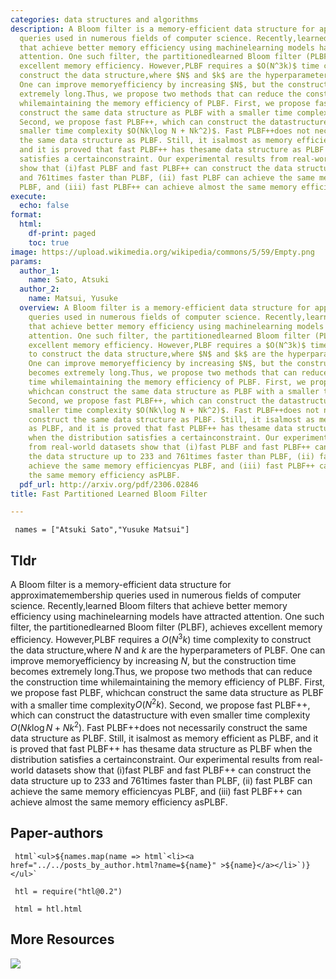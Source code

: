 ```yaml
---
categories: data structures and algorithms
description: A Bloom filter is a memory-efficient data structure for approximatemembership
  queries used in numerous fields of computer science. Recently,learned Bloom filters
  that achieve better memory efficiency using machinelearning models have attracted
  attention. One such filter, the partitionedlearned Bloom filter (PLBF), achieves
  excellent memory efficiency. However,PLBF requires a $O(N^3k)$ time complexity to
  construct the data structure,where $N$ and $k$ are the hyperparameters of PLBF.
  One can improve memoryefficiency by increasing $N$, but the construction time becomes
  extremely long.Thus, we propose two methods that can reduce the construction time
  whilemaintaining the memory efficiency of PLBF. First, we propose fast PLBF, whichcan
  construct the same data structure as PLBF with a smaller time complexity$O(N^2k)$.
  Second, we propose fast PLBF++, which can construct the datastructure with even
  smaller time complexity $O(Nk\log N + Nk^2)$. Fast PLBF++does not necessarily construct
  the same data structure as PLBF. Still, it isalmost as memory efficient as PLBF,
  and it is proved that fast PLBF++ has thesame data structure as PLBF when the distribution
  satisfies a certainconstraint. Our experimental results from real-world datasets
  show that (i)fast PLBF and fast PLBF++ can construct the data structure up to 233
  and 761times faster than PLBF, (ii) fast PLBF can achieve the same memory efficiencyas
  PLBF, and (iii) fast PLBF++ can achieve almost the same memory efficiency asPLBF.
execute:
  echo: false
format:
  html:
    df-print: paged
    toc: true
image: https://upload.wikimedia.org/wikipedia/commons/5/59/Empty.png
params:
  author_1:
    name: Sato, Atsuki
  author_2:
    name: Matsui, Yusuke
  overview: A Bloom filter is a memory-efficient data structure for approximatemembership
    queries used in numerous fields of computer science. Recently,learned Bloom filters
    that achieve better memory efficiency using machinelearning models have attracted
    attention. One such filter, the partitionedlearned Bloom filter (PLBF), achieves
    excellent memory efficiency. However,PLBF requires a $O(N^3k)$ time complexity
    to construct the data structure,where $N$ and $k$ are the hyperparameters of PLBF.
    One can improve memoryefficiency by increasing $N$, but the construction time
    becomes extremely long.Thus, we propose two methods that can reduce the construction
    time whilemaintaining the memory efficiency of PLBF. First, we propose fast PLBF,
    whichcan construct the same data structure as PLBF with a smaller time complexity$O(N^2k)$.
    Second, we propose fast PLBF++, which can construct the datastructure with even
    smaller time complexity $O(Nk\log N + Nk^2)$. Fast PLBF++does not necessarily
    construct the same data structure as PLBF. Still, it isalmost as memory efficient
    as PLBF, and it is proved that fast PLBF++ has thesame data structure as PLBF
    when the distribution satisfies a certainconstraint. Our experimental results
    from real-world datasets show that (i)fast PLBF and fast PLBF++ can construct
    the data structure up to 233 and 761times faster than PLBF, (ii) fast PLBF can
    achieve the same memory efficiencyas PLBF, and (iii) fast PLBF++ can achieve almost
    the same memory efficiency asPLBF.
  pdf_url: http://arxiv.org/pdf/2306.02846
title: Fast Partitioned Learned Bloom Filter

---
```

```ojs

 names = ["Atsuki Sato","Yusuke Matsui"] 

``` 

## Tldr 
A Bloom filter is a memory-efficient data structure for approximatemembership queries used in numerous fields of computer science. Recently,learned Bloom filters that achieve better memory efficiency using machinelearning models have attracted attention. One such filter, the partitionedlearned Bloom filter (PLBF), achieves excellent memory efficiency. However,PLBF requires a $O(N^3k)$ time complexity to construct the data structure,where $N$ and $k$ are the hyperparameters of PLBF. One can improve memoryefficiency by increasing $N$, but the construction time becomes extremely long.Thus, we propose two methods that can reduce the construction time whilemaintaining the memory efficiency of PLBF. First, we propose fast PLBF, whichcan construct the same data structure as PLBF with a smaller time complexity$O(N^2k)$. Second, we propose fast PLBF++, which can construct the datastructure with even smaller time complexity $O(Nk\log N + Nk^2)$. Fast PLBF++does not necessarily construct the same data structure as PLBF. Still, it isalmost as memory efficient as PLBF, and it is proved that fast PLBF++ has thesame data structure as PLBF when the distribution satisfies a certainconstraint. Our experimental results from real-world datasets show that (i)fast PLBF and fast PLBF++ can construct the data structure up to 233 and 761times faster than PLBF, (ii) fast PLBF can achieve the same memory efficiencyas PLBF, and (iii) fast PLBF++ can achieve almost the same memory efficiency asPLBF.

## Paper-authors

```ojs

 html`<ul>${names.map(name => html`<li><a href="../../posts_by_author.html?name=${name}" >${name}</a></li>`)}</ul>` 

``` 

```ojs

 htl = require("htl@0.2") 

``` 

```ojs

 html = htl.html 

``` 

## More Resources
[![](https://img.shields.io/badge/PDF-green?style=flat)]({{< meta params.pdf_url >}})
